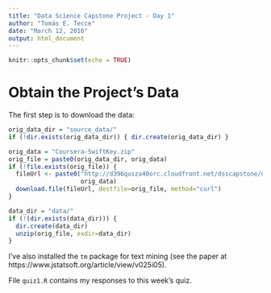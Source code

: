 ```yaml
---
title: "Data Science Capstone Project - Day 1"
author: "Tomás E. Tecce"
date: "March 12, 2016"
output: html_document
---
```


```r
knitr::opts_chunk$set(echo = TRUE)
```

# Obtain the Project's Data

The first step is to download the data:

```r
orig_data_dir = "source_data/"
if (!dir.exists(orig_data_dir)) { dir.create(orig_data_dir) }

orig_data = "Coursera-SwiftKey.zip"
orig_file = paste0(orig_data_dir, orig_data)
if (!file.exists(orig_file)) {
  fileUrl <- paste0("http://d396qusza40orc.cloudfront.net/dsscapstone/dataset/",
                    orig_data)
  download.file(fileUrl, destfile=orig_file, method="curl")
}

data_dir = "data/"
if (!(dir.exists(data_dir))) {
  dir.create(data_dir)
  unzip(orig_file, exdir=data_dir)
}
```

I've also installed the `tm` package for text mining (see the paper at https://www.jstatsoft.org/article/view/v025i05).

File `quiz1.R` contains my responses to this week's quiz.